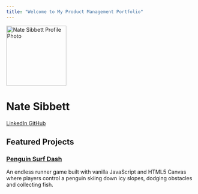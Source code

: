 ```yaml
---
title: "Welcome to My Product Management Portfolio"
---
```


::: {.hero-banner .text-center}

<img src="images/profile.jpg" alt="Nate Sibbett Profile Photo" class="rounded-circle mb-3" width="160" height="160" style="object-fit: cover;">

<h1>Nate Sibbett</h1>

<a href="https://www.linkedin.com/in/nathan-sibbett-product-manager/" class="btn btn-outline-primary btn-sm" target="_blank">
  <i class="fab fa-linkedin"></i> LinkedIn
</a>
<a href="https://github.com/ncsibbett-sudo" class="btn btn-outline-primary btn-sm" target="_blank">
  <i class="fab fa-github"></i> GitHub
</a>

:::

## Featured Projects

::: {.g-col-12 .g-col-md-6 .card}

### [Penguin Surf Dash](projects/project-1.qmd)
An endless runner game built with vanilla JavaScript and HTML5 Canvas where players control a penguin skiing down icy slopes, dodging obstacles and collecting fish. 

:::

